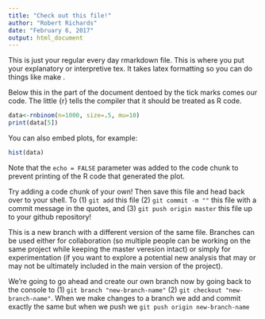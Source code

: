 ```yaml
---
title: "Check out this file!"
author: "Robert Richards"
date: "February 6, 2017"
output: html_document
---
```

This is just your regular every day rmarkdown file. This is where you put your explanatory or interpretive tex. It takes latex formatting so you can do things like make \textit{italics}.

Below this in the part of the document dentoed by the tick marks comes our code. The little {r} tells the compiler that it should be treated as R code.

```r
data<-rnbinom(n=1000, size=.5, mu=10)
print(data[5])

```

You can also embed plots, for example:

```r
hist(data)
```

Note that the `echo = FALSE` parameter was added to the code chunk to prevent printing of the R code that generated the plot.

Try adding a code chunk of your own! Then save this file and head back over to your shell. To (1) `git add` this file (2) `git commit -m ""` this file with a commit message in the quotes, and (3) `git push origin master` this file up to your github repository!


This is a new branch with a different version of the same file. Branches can be used either for collaboration (so multiple people can be working on the same project while keeping the master veresion intact) or simply for experimentation (if you want to explore a potential new analysis that may or may not be ultimately included in the main version of the project).

We're going to go ahead and create our own branch now by going back to the console to (1) `git branch "new-branch-name"` (2) `git checkout "new-branch-name"`. When we make changes to a branch we add and commit exactly the same but when we push we `git push origin new-branch-name`

